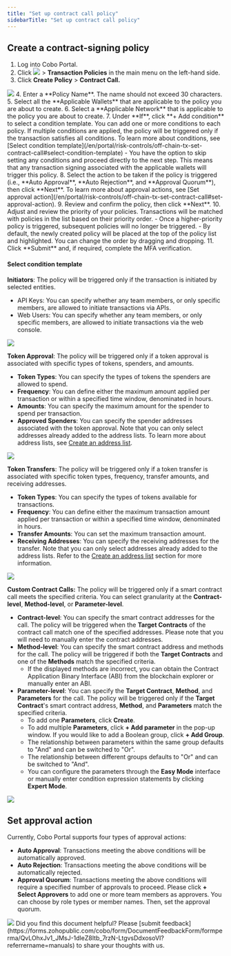 ```yaml
---
title: "Set up contract call policy"
sidebarTitle: "Set up contract call policy"
---
```


## Create a contract-signing policy

1. Log into Cobo Portal.
2. Click <img src="/en/images/common/wallets_icon.svg" className="icon"/> > **Transaction Policies** in the main menu on the left-hand side.
3. Click **Create Policy** > **Contract Call.**
<img src="/en/images/risk-controls/create_policy.png" className="screenshot_full_screen"/>
4. Enter a **Policy Name**. The name should not exceed 30 characters.
5. Select all the **Applicable Wallets** that are applicable to the policy you are about to create.
6. Select a **Applicable Network** that is applicable to the policy you are about to create.
7. Under **If**, click **+ Add condition** to select a condition template. You can add one or more conditions to each policy. If multiple conditions are applied, the policy will be triggered only if the transaction satisfies all conditions. To learn more about conditions, see [Select condition template](/en/portal/risk-controls/off-chain-tx-set-contract-call#select-condition-template)
   - You have the option to skip setting any conditions and proceed directly to the next step. This means that any transaction signing associated with the applicable wallets will trigger this policy.
8. Select the action to be taken if the policy is triggered (i.e., **Auto Approval**, **Auto Rejection**, and **Approval Quorum**), then click **Next**. To learn more about approval actions, see [Set approval action](/en/portal/risk-controls/off-chain-tx-set-contract-call#set-approval-action).
9. Review and confirm the policy, then click **Next**.
10. Adjust and review the priority of your policies. Transactions will be matched with policies in the list based on their priority order.
    - Once a higher-priority policy is triggered, subsequent policies will no longer be triggered.
    - By default, the newly created policy will be placed at the top of the policy list and highlighted. You can change the order by dragging and dropping.
11. Click **Submit** and, if required, complete the MFA verification.

#### Select condition template <a id="select-condition-template"></a>

**Initiators**: The policy will be triggered only if the transaction is initiated by selected entities.

- API Keys: You can specify whether any team members, or only specific members, are allowed to initiate transactions via APIs.
- Web Users: You can specify whether any team members, or only specific members, are allowed to initiate transactions via the web console.
<img src="/en/images/risk-controls/initiator.png" className="screenshot_full_screen"/>


**Token Approval**: The policy will be triggered only if a token approval is associated with specific types of tokens, spenders, and amounts.
- **Token Types**: You can specify the types of tokens the spenders are allowed to spend.
- **Frequency**: You can define either the maximum amount applied per transaction or within a specified time window, denominated in hours.
- **Amounts**: You can specify the maximum amount for the spender to spend per transaction.
- **Approved Spenders**: You can specify the spender addresses associated with the token approval. Note that you can only select addresses already added to the address lists. To learn more about address lists, see [Create an address list](/en/portal/risk-controls/address-list).
<img src="/en/images/risk-controls/token-approval.png" className="screenshot_full_screen"/>


**Token Transfers**: The policy will be triggered only if a token transfer is associated with specific token types, frequency, transfer amounts, and receiving addresses.
- **Token Types**: You can specify the types of tokens available for transactions.
- **Frequency**: You can define either the maximum transaction amount applied per transaction or within a specified time window, denominated in hours.
- **Transfer Amounts**: You can set the maximum transaction amount.
- **Receiving Addresses**: You can specify the receiving addresses for the transfer. Note that you can only select addresses already added to the address lists. Refer to the [Create an address list](/en/portal/risk-controls/address-list) section for more information.
<img src="/en/images/risk-controls/token-transfers.png" className="screenshot_full_screen"/>



**Custom Contract Calls:** The policy will be triggered only if a smart contract call meets the specified criteria. You can select granularity at the **Contract-level**, **Method-level**, or **Parameter-level**.

- **Contract-level**: You can specify the smart contract addresses for the call. The policy will be triggered when the **Target Contracts** of the contract call match one of the specified addresses. Please note that you will need to manually enter the contract addresses.
- **Method-level**: You can specify the smart contract address and methods for the call. The policy will be triggered if both the **Target Contracts** and one of the **Methods** match the specified criteria.
  - If the displayed methods are incorrect, you can obtain the Contract Application Binary Interface (ABI) from the blockchain explorer or manually enter an ABI.
- **Parameter-level**: You can specify the **Target Contract**, **Method**, and **Parameters** for the call. The policy will be triggered only if the **Target Contract**'s smart contract address, **Method**, and **Parameters** match the specified criteria.
  - To add one **Parameters**, click **Create**.
  - To add multiple **Parameters**, click **+ Add parameter** in the pop-up window. If you would like to add a Boolean group, click **+ Add Group**.
  - The relationship between parameters within the same group defaults to "And" and can be switched to "Or".
  - The relationship between different groups defaults to "Or" and can be switched to "And".
  - You can configure the parameters through the **Easy Mode** interface or manually enter condition expression statements by clicking **Expert Mode**.
<img src="/en/images/risk-controls/contract-call.png" className="screenshot_full_screen"/>

## Set approval action <a id="set-approval-action"></a>
Currently, Cobo Portal supports four types of approval actions:
- **Auto Approval**: Transactions meeting the above conditions will be automatically approved.
- **Auto Rejection**: Transactions meeting the above conditions will be automatically rejected.
- **Approval Quorum**: Transactions meeting the above conditions will require a specified number of approvals to proceed. Please click **+ Select Approvers** to add one or more team members as approvers. You can choose by role types or member names. Then, set the approval quorum.
<img src="/en/images/risk-controls/customized-workflow.png" className="screenshot_full_screen"/>
<Tip>Did you find this document helpful? Please [submit feedback](https://forms.zohopublic.com/cobo/form/DocumentFeedbackForm/formperma/QvLOhxJv1_JMsJ-1dleZ8Itb_7rzN-LtgvsDdxosoVI?referrername=manuals) to share your thoughts with us.</Tip>